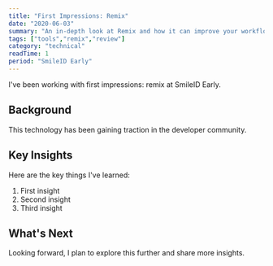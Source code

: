 ```yaml
---
title: "First Impressions: Remix"
date: "2020-06-03"
summary: "An in-depth look at Remix and how it can improve your workflow."
tags: ["tools","remix","review"]
category: "technical"
readTime: 1
period: "SmileID Early"
---
```


I've been working with first impressions: remix at SmileID Early.

## Background

This technology has been gaining traction in the developer community.

## Key Insights

Here are the key things I've learned:

1. First insight
2. Second insight
3. Third insight

## What's Next

Looking forward, I plan to explore this further and share more insights.


